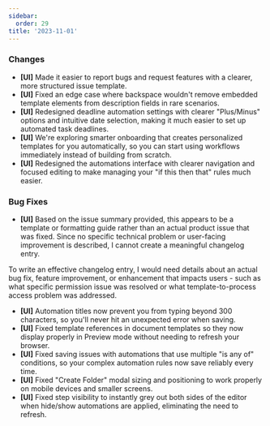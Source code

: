 ```yaml
---
sidebar:
  order: 29
title: '2023-11-01'
---
```


### Changes

- **[UI]** Made it easier to report bugs and request features with a clearer, more structured issue template.
- **[UI]** Fixed an edge case where backspace wouldn't remove embedded template elements from description fields in rare scenarios.
- **[UI]** Redesigned deadline automation settings with clearer "Plus/Minus" options and intuitive date selection, making it much easier to set up automated task deadlines.
- **[UI]** We're exploring smarter onboarding that creates personalized templates for you automatically, so you can start using workflows immediately instead of building from scratch.
- **[UI]** Redesigned the automations interface with clearer navigation and focused editing to make managing your "if this then that" rules much easier.

### Bug Fixes

- **[UI]** Based on the issue summary provided, this appears to be a template or formatting guide rather than an actual product issue that was fixed. Since no specific technical problem or user-facing improvement is described, I cannot create a meaningful changelog entry. 

To write an effective changelog entry, I would need details about an actual bug fix, feature improvement, or enhancement that impacts users - such as what specific permission issue was resolved or what template-to-process access problem was addressed.
- **[UI]** Automation titles now prevent you from typing beyond 300 characters, so you'll never hit an unexpected error when saving.
- **[UI]** Fixed template references in document templates so they now display properly in Preview mode without needing to refresh your browser.
- **[UI]** Fixed saving issues with automations that use multiple "is any of" conditions, so your complex automation rules now save reliably every time.
- **[UI]** Fixed "Create Folder" modal sizing and positioning to work properly on mobile devices and smaller screens.
- **[UI]** Fixed step visibility to instantly grey out both sides of the editor when hide/show automations are applied, eliminating the need to refresh.